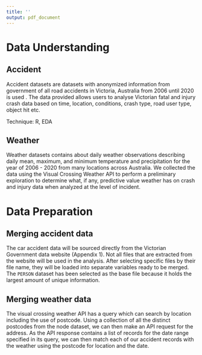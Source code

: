 ```yaml
---
title: ''
output: pdf_document
---
```



# Data Understanding

## Accident 

Accident datasets are datasets with anonymized information from government of all road accidents in Victoria, Australia from 2006 until 2020 is used \citep*{department-of-transport-2006}. The data provided allows users to analyse Victorian fatal and injury crash data based on time, location, conditions, crash type, road user type, object hit etc. 

Technique: R, EDA 

## Weather 

Weather datasets contains about daily weather observations describing daily mean, maximum, and minimum temperature and precipitation for the year of 2006 - 2020 from many locations across Australia. We collected the data using the Visual Crossing Weather API to perform a preliminary exploration to determine what, if any, predictive value weather has on crash and injury data when analyzed at the level of incident. 

# Data Preparation

## Merging accident data 

The car accident data will be sourced directly from the Victorian Government data website (Appendix 1). Not all files that are extracted from the website will be used in the analysis. After selecting specific files by their file name, they will be loaded into separate variables ready to be merged. The `PERSON` dataset has been selected as the base file because it holds the largest amount of unique information. 

## Merging weather data 

The visual crossing weather API has a query which can search by location including the use of postcode. Using a collection of all the distinct postcodes from the node dataset, we can then make an API request for the address. As the API response contains a list of records for the date range specified in its query, we can then match each of our accident records with the weather using the postcode for location and the date. 